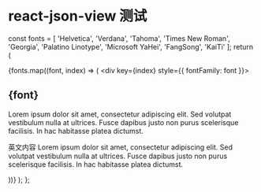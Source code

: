 # react-json-view 测试

<!--
构建出错


  return <BrowserOnly>{()=>{
    const [value, setValue] = React.useState({});
    React.useEffect(() => {
      axios.get('/api/open',{
        params:{file: 'package.json'}, 
        responseType: 'json'
      })
      .then(response => {
        setValue(response.data)
      })
      .catch(error => {
        setValue(error.message)
      });
    }, []);
    return <ReactJson src={value} />
  }}</BrowserOnly>
}

<View /> 
-->

  const fonts = [
    'Helvetica',
    'Verdana',
    'Tahoma',
    'Times New Roman',
    'Georgia',
    'Palatino Linotype',
    'Microsoft YaHei',
    'FangSong',
    'KaiTi'
  ];
  return (
    <div className="font-test">
      {fonts.map((font, index) => (
        <div key={index} style={{ fontFamily: font }}>
          <h2>{font}</h2>
          <p>
            Lorem ipsum dolor sit amet, consectetur adipiscing elit. Sed volutpat vestibulum nulla at ultrices.
            Fusce dapibus justo non purus scelerisque facilisis. In hac habitasse platea dictumst.
          </p>
          <p>
            英文内容 Lorem ipsum dolor sit amet, consectetur adipiscing elit. Sed volutpat vestibulum nulla at ultrices.
            Fusce dapibus justo non purus scelerisque facilisis. In hac habitasse platea dictumst.
          </p>
        </div>
      ))}
    </div>
  );
};

<FontTest />

